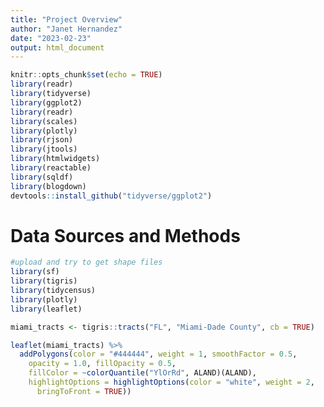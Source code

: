 ```yaml
---
title: "Project Overview"
author: "Janet Hernandez"
date: "2023-02-23"
output: html_document
---
```


```r
knitr::opts_chunk$set(echo = TRUE)
library(readr)
library(tidyverse)
library(ggplot2)
library(readr)
library(scales)
library(plotly)
library(rjson)
library(jtools)
library(htmlwidgets)
library(reactable)
library(sqldf)
library(blogdown)
devtools::install_github("tidyverse/ggplot2")
```

# Data Sources and Methods

```r
#upload and try to get shape files 
library(sf)
library(tigris)
library(tidycensus)
library(plotly)
library(leaflet)

miami_tracts <- tigris::tracts("FL", "Miami-Dade County", cb = TRUE)


```

```r
leaflet(miami_tracts) %>%
  addPolygons(color = "#444444", weight = 1, smoothFactor = 0.5,
    opacity = 1.0, fillOpacity = 0.5,
    fillColor = ~colorQuantile("YlOrRd", ALAND)(ALAND),
    highlightOptions = highlightOptions(color = "white", weight = 2,
      bringToFront = TRUE))
```

